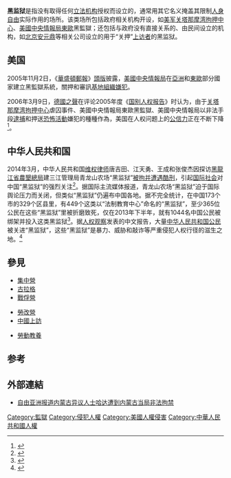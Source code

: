 {{original research|time=2017-07-23T20:01:26+00:00}}
{{globalize|time=2017-04-16T15:57:31+00:00}}
'''黑监狱'''是指没有取得任何[[立法机构|立法机构]]授权而设立的，通常用其它名义掩盖其限制[[人身自由|人身自由]]实际作用的场所。该类场所包括政府相关机构开设，如[[美军|美军]][[关塔那摩湾拘押中心|关塔那摩湾拘押中心]]、[[美國中央情報局|美國中央情報局]][[東歐|東歐]]黑監獄；还包括与政府没有直接关系的、由民间设立的机构，如[[北京安元鼎|北京安元鼎]]等相关公司设立的用于“关押”[[上访|上访者]]的黑监狱。

== 美国 ==
2005年11月2日，《[[華盛頓郵報|華盛頓郵報]]》[[頭版|頭版]]披露，[[美國中央情報局|美國中央情報局]]在[[亞洲|亞洲]]和[[東歐|東歐]]部分國家建立黑監獄系統，關押和審訊[[基地組織|基地組織]][[嫌犯|嫌犯]]。

2006年3月9日，[[德國之聲|德國之聲]]在评论2005年度《[[国别人权报告|国别人权报告]]》时认为，由于[[关塔那摩湾拘押中心|关塔那摩湾拘押中心]]虐囚事件、美國中央情報局東歐黑監獄、美國中央情報局以非法手段[[逮捕|逮捕]]和押送[[恐怖活動|恐怖活動]]嫌犯的種種作為，美国在人权问题上的[[公信力|公信力]]正在不断下降<ref>{{Cite news|title=評論：美國人權法官威望大打折扣|url=https://www.dw.com/zh/%E8%AF%84%E8%AE%BA%E7%BE%8E%E5%9B%BD%E4%BA%BA%E6%9D%83%E6%B3%95%E5%AE%98%E5%A8%81%E6%9C%9B%E5%A4%A7%E6%89%93%E6%8A%98%E6%89%A3/a-1928791|work=德國之聲|date=2006-03-09|accessdate=2021-07-04|language=zh-hant}}</ref>。

== 中华人民共和国 ==
2014年3月，中华人民共和国[[维权律师|维权律师]]唐吉田、江天勇、王成和张俊杰因探访[[黑龍江省農墾總局|黑龍江省農墾總局]]建三江管理局青龙山农场“黑监狱”[[2014年建三江事件|被拘并遭遇酷刑]]，引起[[国际社会|国际社会]]对中国“黑监狱”的强烈关注<ref>{{cite web|url= http://www.dw.de/%E6%8E%A2%E5%BB%BA%E4%B8%89%E6%B1%9F%E9%BB%91%E7%9B%91%E7%8B%B1%E5%BE%8B%E5%B8%88%E7%A7%B0%E9%81%AD%E9%85%B7%E5%88%91/a-17528027|title= 探建三江“黑监狱”律师称遭酷刑|publisher= 德国之声中文网|date= 2014-03-28|language= zh-hans|accessdate= 2014-05-23|archive-date= 2014-03-29|archive-url= https://web.archive.org/web/20140329023029/http://www.dw.de/%E6%8E%A2%E5%BB%BA%E4%B8%89%E6%B1%9F%E9%BB%91%E7%9B%91%E7%8B%B1%E5%BE%8B%E5%B8%88%E7%A7%B0%E9%81%AD%E9%85%B7%E5%88%91/a-17528027|dead-url= no}}</ref>。据国际主流媒体报道，青龙山农场“黑监狱”迫于国际舆论压力而关闭，但类似“黑监狱”仍遍布中国各地。据不完全统计，在中国173个市的329个区县里，有449个这类以“法制教育中心”命名的“黑监狱”，至少365位公民在这些“黑监狱”里被折磨致死，仅在2013年下半年，就有1044名中国公民被绑架并投入这类黑监狱<ref>{{cite web|url= http://www.dw.de/%E5%BB%BA%E4%B8%89%E6%B1%9F%E9%BB%91%E7%9B%91%E7%8B%B1%E5%85%B3%E9%97%AD/a-17608673|title=建三江“黑监狱”关闭|publisher=德国之声中文网|date=02.05.2014| language =zh-hans }}</ref>。据[[人权观察|人权观察]]发表的中文报告，大量[[中华人民共和国公民|中华人民共和国公民]]被关进“黑监狱”，这些“黑监狱”是暴力、威胁和敲诈等严重侵犯人权行径的滋生之地。<ref>{{cite web|url=http://www.hrw.org/zh-hans/news/2011/11/09|title=中国: 秘密的 “黑监狱” 隐藏着严重人权侵犯行径|publisher=[[人权观察|人权观察]]中文网|date=2011-11-09|language=zh-hans|deadurl=yes|archiveurl=https://web.archive.org/web/20140828124632/http://www.hrw.org/zh-hans/news/2011/11/09|archivedate=2014-08-28|accessdate=2014-05-23}}</ref>

== 參見==
{{col-begin}}
{{col-3}}
* [[集中營|集中營]]
* [[古拉格|古拉格]]
* [[戰俘營|戰俘營]]
{{col-3}}
* [[勞改營|勞改營]]
* [[上訪|中國上訪]]
{{col-3}}
* [[勞動教養|勞動教養]]
{{col-end}}

== 参考 ==
{{reflist}}

== 外部連結 ==
*[http://www.rfa.org/mandarin/Xinwen/jyxw-07102014110953.html?searchterm:utf8:ustring=哈达  自由亚洲报道内蒙古异议人士哈达遭到内蒙古当局非法拘禁]

[[Category:監獄|Category:監獄]]
[[Category:侵犯人權|Category:侵犯人權]]
[[Category:美國人權侵害|Category:美國人權侵害]]
[[Category:中華人民共和國人權|Category:中華人民共和國人權]]